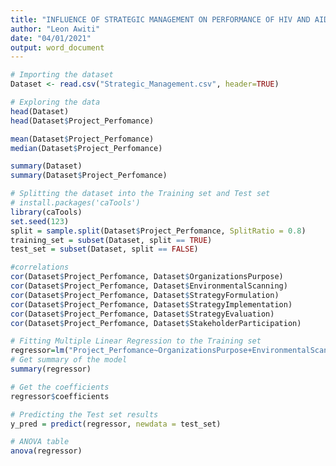 ```yaml
---
title: "INFLUENCE OF STRATEGIC MANAGEMENT ON PERFORMANCE OF HIV AND AIDS INTERVENTIONS MANAGED BY NON-GOVERNMENTAL ORGANISATIONS IN NYANZA REGION, KENYA"
author: "Leon Awiti"
date: "04/01/2021"
output: word_document
---
```

```r
# Importing the dataset
Dataset <- read.csv("Strategic_Management.csv", header=TRUE)
```
```r
# Exploring the data
head(Dataset)
head(Dataset$Project_Perfomance)
```
```r
mean(Dataset$Project_Perfomance)
median(Dataset$Project_Perfomance)
```
```r
summary(Dataset)
summary(Dataset$Project_Perfomance)
```
```r
# Splitting the dataset into the Training set and Test set
# install.packages('caTools')
library(caTools)
set.seed(123)
split = sample.split(Dataset$Project_Perfomance, SplitRatio = 0.8)
training_set = subset(Dataset, split == TRUE)
test_set = subset(Dataset, split == FALSE)
```
```r
#correlations
cor(Dataset$Project_Perfomance, Dataset$OrganizationsPurpose)
cor(Dataset$Project_Perfomance, Dataset$EnvironmentalScanning)
cor(Dataset$Project_Perfomance, Dataset$StrategyFormulation)
cor(Dataset$Project_Perfomance, Dataset$StrategyImplementation)
cor(Dataset$Project_Perfomance, Dataset$StrategyEvaluation)
cor(Dataset$Project_Perfomance, Dataset$StakeholderParticipation)
```
```r
# Fitting Multiple Linear Regression to the Training set
regressor=lm("Project_Perfomance~OrganizationsPurpose+EnvironmentalScanning+StrategyFormulation + StrategyImplementation + StrategyEvaluation + StakeholderParticipation",data=training_set)
# Get summary of the model 
summary(regressor)
```
```r
# Get the coefficients
regressor$coefficients
```
```r
# Predicting the Test set results
y_pred = predict(regressor, newdata = test_set)
```
```r
# ANOVA table
anova(regressor)
```